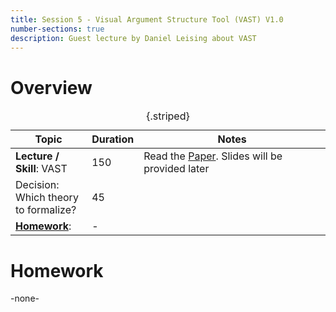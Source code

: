 ---
title: Session 5 - Visual Argument Structure Tool (VAST) V1.0
number-sections: true
description: Guest lecture by Daniel Leising about VAST
---

# Overview

| Topic                                       | Duration | Notes                                                                                                                |
| ------------------------------------------- | -------- | -------------------------------------------------------------------------------------------------------------------- |
| **Lecture / Skill**: VAST                   | 150      | Read the [Paper](https://open.lnu.se/index.php/metapsychology/article/view/2911/3437). Slides will be provided later |
| Decision: Which theory to formalize?        | 45       |                                                                                                                      |
| **[Homework]**:  | -        |                                                                                                                      |

: {.striped}



# Homework

-none-